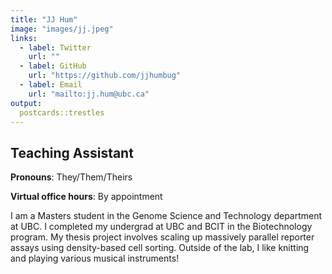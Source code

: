 ```yaml
---
title: "JJ Hum"
image: "images/jj.jpeg"
links:
  - label: Twitter
    url: ""
  - label: GitHub
    url: "https://github.com/jjhumbug"
  - label: Email
    url: "mailto:jj.hum@ubc.ca"
output:
  postcards::trestles
---
```


## Teaching Assistant

**Pronouns**: They/Them/Theirs

**Virtual office hours**: By appointment

I am a Masters student in the Genome Science and Technology department at UBC. I completed my undergrad at UBC and BCIT in the Biotechnology program. My thesis project involves scaling up massively parallel reporter assays using density-based cell sorting. Outside of the lab, I like knitting and playing various musical instruments!